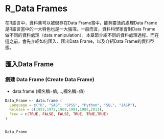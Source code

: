 # R_Data Frames

在R語言中，資料集可以被儲存在Data Frame當中，能夠靈活的處理Data Frame是R語言當中的一大特色也是一大強項。一般而言，資料科學家會對Data Frame做不同的資料處理（data manipulation），本章節介紹不同的資料處理過程。而在這之前，會先介紹如何匯入、匯出Data Frame，以及介紹Data Frame的資料型態。


## 匯入Data Frame

### 創建 Data Frame (Create Data Frame)

* data.frame (欄名稱=值,...,欄名稱=值)

```r


Data_Frame <- data.frame (
  Language = c("R", "SAS", "SPSS", "Python", "SQL", "JASP"),
  Release = c(1993,1972,1968,1991,1986,2013),
  Free = c(TRUE, FALSE, FALSE, TRUE, TRUE,TRUE)
)


Data_Frame
```

